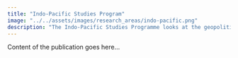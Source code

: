```yaml
---
title: "Indo-Pacific Studies Program"
image: "../../assets/images/research_areas/indo-pacific.png"
description: "The Indo-Pacific Studies Programme looks at the geopolitical events and actors across the Indo-Pacific and India’s role in the region."
---
```


Content of the publication goes here...